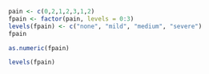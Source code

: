 ```r
pain <- c(0,2,1,2,3,1,2)
fpain <- factor(pain, levels = 0:3)
levels(fpain) <- c("none", "mild", "medium", "severe")
fpain
```

```r
as.numeric(fpain)
```

```r
levels(fpain)
```
